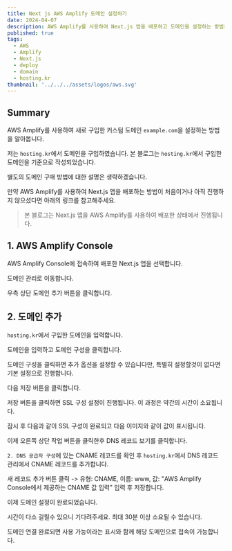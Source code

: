 ```yaml
---
title: Next js AWS Amplify 도메인 설정하기
date: 2024-04-07
description: AWS Amplify를 사용하여 Next.js 앱을 배포하고 도메인을 설정하는 방법을 알아봅니다.
published: true
tags:
  - AWS
  - Amplify
  - Next.js
  - deploy
  - domain
  - hosting.kr
thumbnail: '../../../assets/logos/aws.svg'
---
```


## Summary

AWS Amplify를 사용하여 새로 구입한 커스텀 도메인 `example.com`을 설정하는 방법을 알아봅니다.

저는 `hosting.kr`에서 도메인을 구입하였습니다. 본 블로그는 `hosting.kr`에서 구입한 도메인을 기준으로 작성되었습니다.

별도의 도메인 구매 방법에 대한 설명은 생략하겠습니다.

만약 AWS Amplify를 사용하여 Next.js 앱을 배포하는 방법이 처음이거나 아직 진행하지 않으셨다면 아래의 링크를 참고해주세요.

<MDXLink
  title="Next js AWS Amplify 배포하기 (feat. github) - recodelog.com"
  href="https://recodelog.com/blog/aws/amplify"
/>

> 본 블로그는 Next.js 앱을 AWS Amplify를 사용하여 배포한 상태에서 진행됩니다.

## 1. AWS Amplify Console

AWS Amplify Console에 접속하여 배포한 Next.js 앱을 선택합니다.

도메인 관리로 이동합니다.

우측 상단 도메인 추가 버튼을 클릭합니다.

<MDXImage src="./images/domain1.png" alt="도메인 관리 - 도메인 추가화면" />

## 2. 도메인 추가

`hosting.kr`에서 구입한 도메인을 입력합니다.

도메인을 입력하고 도메인 구성을 클릭합니다.

도메인 구성을 클릭하면 추가 옵션을 설정할 수 있습니다만, 특별히 설정할것이 없다면 기본 설정으로 진행합니다.

다음 저장 버튼을 클릭합니다.

저장 버튼을 클릭하면 SSL 구성 설정이 진행됩니다. 이 과정은 약간의 시간이 소요됩니다.

잠시 후 다음과 같이 SSL 구성이 완료되고 다음 이미지와 같이 값이 표시됩니다.

<MDXImage src="./images/domain-ssl.png" alt="도메인 관리 - SSL 구성" />

이제 오른쪽 상단 작업 버튼을 클릭한후 DNS 레코드 보기를 클릭합니다.

`2. DNS 공급자 구성`에 있는 CNAME 레코드를 확인 후 `hosting.kr`에서 DNS 레코드 관리에서 CNAME 레코드를 추가합니다.

새 레코드 추가 버튼 클릭 -> 유형: CNAME, 이름: www, 값: "AWS Amplify Console에서 제공하는 CNAME 값 입력" 입력 후 저장합니다.

이제 도메인 설정이 완료되었습니다.

시간이 다소 걸릴수 있으니 기다려주세요. 최대 30분 이상 소요될 수 있습니다.

도메인 연결 완료되면 사용 가능이라는 표시와 함께 해당 도메인으로 접속이 가능합니다.
